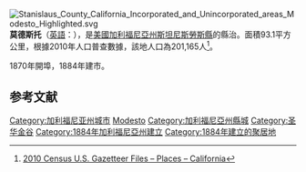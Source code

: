 {{noteTA|G1=CACities}}
[[File:Stanislaus_County_California_Incorporated_and_Unincorporated_areas_Modesto_Highlighted.svg|right]]
'''莫德斯托'''（[[英語|英語]]：'''{{lang|en|Modesto, California}}'''），是[[美國|美國]][[加利福尼亞州|加利福尼亞州]][[斯坦尼斯勞斯縣_(加利福尼亞州)|斯坦尼斯勞斯縣]]的縣治。面積93.1平方公里，根據2010年人口普查數據，該地人口為201,165人<ref>[http://www2.census.gov/geo/docs/maps-data/data/gazetteer/2010_place_list_06.txt 2010 Census U.S. Gazetteer Files – Places – California]</ref>。

1870年開埠，1884年建市。

==参考文献==
<div class="references-small">
<references />
</div>
{{斯坦尼斯洛斯縣 (加利福尼亞州)}}
{{California}}
{{Authority control}}

{{DEFAULTSORT:Modesto}}
[[Category:加利福尼亚州城市|Category:加利福尼亚州城市]]
[[Category:斯坦尼斯勞斯縣城市|Modesto]]
[[Category:加利福尼亞州縣城|Category:加利福尼亞州縣城]]
[[Category:圣华金谷|Category:圣华金谷]]
[[Category:1884年加利福尼亞州建立|Category:1884年加利福尼亞州建立]]
[[Category:1884年建立的聚居地|Category:1884年建立的聚居地]]
{{US-stub}}